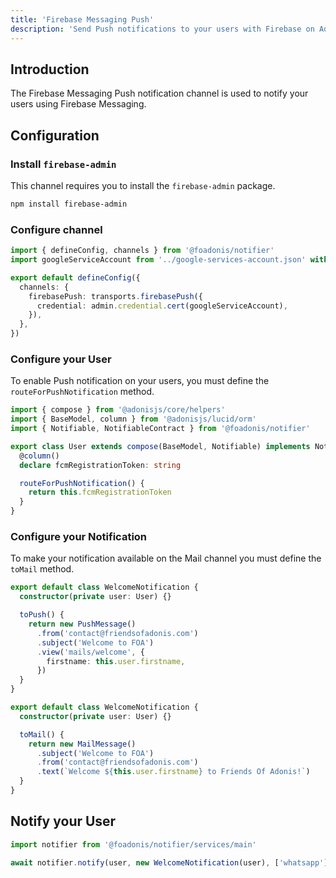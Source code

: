 ```yaml
---
title: 'Firebase Messaging Push'
description: 'Send Push notifications to your users with Firebase on AdonisJS'
---
```



## Introduction

The Firebase Messaging Push notification channel is used to notify your users using Firebase Messaging.

## Configuration

### Install `firebase-admin`

This channel requires you to install the `firebase-admin` package.

```sh
npm install firebase-admin
```

### Configure channel

```ts title="config/notifier.ts"
import { defineConfig, channels } from '@foadonis/notifier'
import googleServiceAccount from '../google-services-account.json' with { type: 'json' }

export default defineConfig({
  channels: {
    firebasePush: transports.firebasePush({
      credential: admin.credential.cert(googleServiceAccount),
    }),
  },
})
```

### Configure your User

To enable Push notification on your users, you must define the `routeForPushNotification` method.

```ts twoslash title="app/models/user.ts"
import { compose } from '@adonisjs/core/helpers'
import { BaseModel, column } from '@adonisjs/lucid/orm'
import { Notifiable, NotifiableContract } from '@foadonis/notifier'

export class User extends compose(BaseModel, Notifiable) implements NotifiableContract {
  @column()
  declare fcmRegistrationToken: string

  routeForPushNotification() {
    return this.fcmRegistrationToken
  }
}
```

### Configure your Notification

To make your notification available on the Mail channel you must define the `toMail` method.

```ts title="app/notifications/welcome_notification.ts" tab="Edge view"
export default class WelcomeNotification {
  constructor(private user: User) {}

  toPush() {
    return new PushMessage()
      .from('contact@friendsofadonis.com')
      .subject('Welcome to FOA')
      .view('mails/welcome', {
        firstname: this.user.firstname,
      })
  }
}
```

```ts title="app/notifications/welcome_notification.ts" tab="Text"
export default class WelcomeNotification {
  constructor(private user: User) {}

  toMail() {
    return new MailMessage()
      .subject('Welcome to FOA')
      .from('contact@friendsofadonis.com')
      .text(`Welcome ${this.user.firstname} to Friends Of Adonis!`)
  }
}
```

## Notify your User

```ts
import notifier from '@foadonis/notifier/services/main'

await notifier.notify(user, new WelcomeNotification(user), ['whatsapp'])
```
